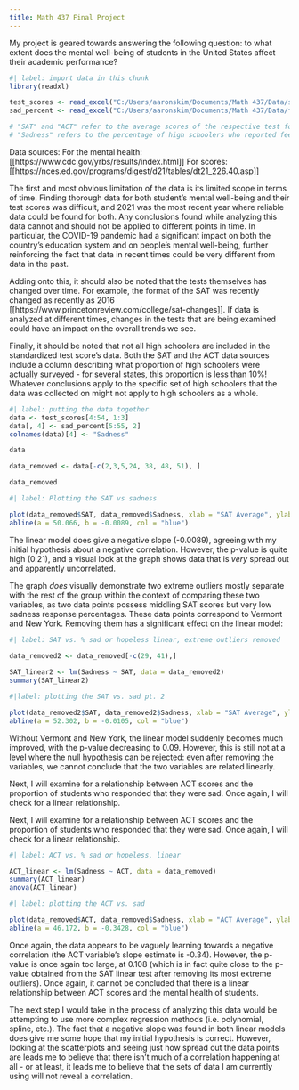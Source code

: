 ```yaml
---
title: Math 437 Final Project
---
```


My project is geared towards answering the following question: to what extent does the mental well-being of students in the United States affect their academic performance? 

```r
#| label: import data in this chunk
library(readxl)

test_scores <- read_excel("C:/Users/aaronskim/Documents/Math 437/Data/standardized_test_scores.xlsx") 
sad_percent <- read_excel("C:/Users/aaronskim/Documents/Math 437/Data/felt_sad_2021.xlsx") 

# "SAT" and "ACT" refer to the average scores of the respective test for each state. 
# "Sadness" refers to the percentage of high schoolers who reported feeling sad or hopeless.
```

Data sources: 
For the mental health: [[https://www.cdc.gov/yrbs/results/index.html]]
For scores: [[https://nces.ed.gov/programs/digest/d21/tables/dt21_226.40.asp]]

The first and most obvious limitation of the data is its limited scope in terms of time. Finding thorough data for both student's mental well-being and their test scores was difficult, and 2021 was the most recent year where reliable data could be found for both. Any conclusions found while analyzing this data cannot and should not be applied to different points in time. In particular, the COVID-19 pandemic had a significant impact on both the country's education system and on people's mental well-being, further reinforcing the fact that data in recent times could be very different from data in the past. 

Adding onto this, it should also be noted that the tests themselves has changed over time. For example, the format of the SAT was recently changed as recently as 2016 [[https://www.princetonreview.com/college/sat-changes]]. If data is analyzed at different times, changes in the tests that are being examined could have an impact on the overall trends we see.

Finally, it should be noted that not all high schoolers are included in the standardized test score's data. Both the SAT and the ACT data sources include a column describing what proportion of high schoolers were actually surveyed - for several states, this proportion is less than 10%!  Whatever conclusions apply to the specific set of high schoolers that the data was collected on might not apply to high schoolers as a whole. 

```r
#| label: putting the data together
data <- test_scores[4:54, 1:3]
data[, 4] <- sad_percent[5:55, 2]
colnames(data)[4] <- "Sadness"

data
```

```r
data_removed <- data[-c(2,3,5,24, 38, 48, 51), ]

data_removed
```

```r
#| label: Plotting the SAT vs sadness

plot(data_removed$SAT, data_removed$Sadness, xlab = "SAT Average", ylab = "% Sadness")
abline(a = 50.066, b = -0.0089, col = "blue")
```

The linear model does give a negative slope (-0.0089), agreeing with my initial hypothesis about a negative correlation. However, the p-value is quite high (0.21), and a visual look at the graph shows data that is *very* spread out and apparently uncorrelated. 

The graph *does* visually demonstrate two extreme outliers mostly separate with the rest of the group within the context of comparing these two variables, as two data points possess middling SAT scores but very low sadness response percentages. These data points correspond to Vermont and New York. Removing them has a significant effect on the linear model:

```r
#| label: SAT vs. % sad or hopeless linear, extreme outliers removed
 
data_removed2 <- data_removed[-c(29, 41),]

SAT_linear2 <- lm(Sadness ~ SAT, data = data_removed2)
summary(SAT_linear2)
```

```r
#|label: plotting the SAT vs. sad pt. 2

plot(data_removed2$SAT, data_removed2$Sadness, xlab = "SAT Average", ylab = "% Sadness")
abline(a = 52.302, b = -0.0105, col = "blue")
```

Without Vermont and New York, the linear model suddenly becomes much improved, with the p-value decreasing to 0.09. However, this is still not at a level where the null hypothesis can be rejected: even after removing the variables, we cannot conclude that the two variables are related linearly. 

Next, I will examine for a relationship between ACT scores and the proportion of students who responded that they were sad. Once again, I will check for a linear relationship. 

Next, I will examine for a relationship between ACT scores and the proportion of students who responded that they were sad. Once again, I will check for a linear relationship. 

```r
#| label: ACT vs. % sad or hopeless, linear

ACT_linear <- lm(Sadness ~ ACT, data = data_removed)
summary(ACT_linear)
anova(ACT_linear)
```

```r
#| label: plotting the ACT vs. sad

plot(data_removed$ACT, data_removed$Sadness, xlab = "ACT Average", ylab = "% Sadness")
abline(a = 46.172, b = -0.3428, col = "blue")
```

Once again, the data appears to be vaguely learning towards a negative correlation (the ACT variable's slope estimate is -0.34). However, the p-value is once again too large, at 0.108 (which is in fact quite close to the p-value obtained from the SAT linear test after removing its most extreme outliers). Once again, it cannot be concluded that there is a linear relationship between ACT scores and the mental health of students. 

The next step I would take in the process of analyzing this data would be attempting to use more complex regression methods (i.e. polynomial, spline, etc.). The fact that a negative slope was found in both linear models does give me some hope that my initial hypothesis is correct. However, looking at the scatterplots and seeing just how spread out the data points are leads me to believe that there isn't much of a correlation happening at all - or at least, it leads me to believe that the sets of data I am currently using will not reveal a correlation. 